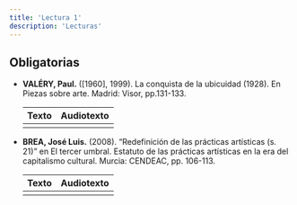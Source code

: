 ```yaml
---
title: 'Lectura 1'
description: 'Lecturas'
---
```


## Obligatorias

- **VALÉRY, Paul.** ([1960], 1999). La conquista de la ubicuidad (1928). En Piezas sobre arte. Madrid: Visor, pp.131-133.

  | Texto | Audiotexto |
  | :---: | :--------: |
  |       |            |

- **BREA, José Luis.** (2008). “Redefinición de las prácticas artísticas (s. 21)” en El tercer umbral. Estatuto de las prácticas artísticas en la era del capitalismo cultural. Murcia: CENDEAC, pp. 106-113.

  | Texto | Audiotexto |
  | :---: | :--------: |
  |       |            |

